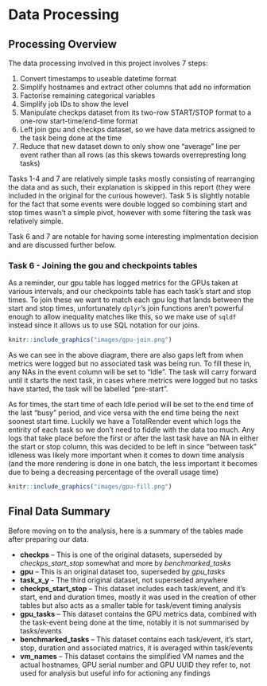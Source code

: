 # Data Processing

## Processing Overview
The data processing involved in this project involves 7 steps:

#. Convert timestamps to useable datetime format
#. Simplify hostnames and extract other columns that add no information
#. Factorise remaining categorical variables
#. Simplify job IDs to show the level
#. Manipulate checkps dataset from its two-row START/STOP format to a one-row start-time/end-time format
#. Left join gpu and checkps dataset, so we have data metrics assigned to the task being done at the time
#. Reduce that new dataset down to only show one "average" line per event rather than all rows (as this skews towards overrepresting long tasks)

Tasks 1-4 and 7 are relatively simple tasks mostly consisting of rearranging the data and as such, their explanation is skipped in this report (they were included in the original for the curious however). Task 5 is slightly notable for the fact that some events were double logged so combining start and stop times wasn't a simple pivot, however with some filtering the task was relatively simple.

Task 6 and 7 are notable for having some interesting implmentation decision and are discussed further below.

### Task 6 - Joining the gou and checkpoints tables
As a reminder, our gpu table has logged metrics for the GPUs taken at various intervals, and our checkpoints table has each task's start and stop times. To join these we want to match each gpu log that lands between the start and stop times, unfortunately `dplyr`'s join functions aren't powerful enough to allow inequality matches like this, so we make use of `sqldf` instead since it allows us to use SQL notation for our joins.


```r
knitr::include_graphics("images/gpu-join.png")
```

As we can see in the above diagram, there are also gaps left from when metrics were logged but no associated task was being run. To fill these in, any NAs in the event column will be set to "Idle". The task will carry forward until it starts the next task, in cases where metrics were logged but no tasks have started, the task will be labelled "pre-start".

As for times, the start time of each Idle period will be set to the end time of the last "busy" period, and vice versa with the end time being the next soonest start time. Luckily we have a TotalRender event which logs the entirity of each task so we don't need to fiddle with the data too much. Any logs that take place before the first or after the last task have an NA in either the start or stop column, this was decided to be left in since "between task" idleness was likely more important when it comes to down time analysis (and the more rendering is done in one batch, the less important it becomes due to being a decreasing percentage of the overall usage time)

```r
knitr::include_graphics("images/gpu-fill.png")
```


## Final Data Summary
Before moving on to the analysis, here is a summary of the tables made after preparing our data.

- **checkps** – This is one of the original datasets, superseded by *checkps_start_stop* somewhat and more by *benchmarked_tasks*
- **gpu** – This is an original dataset too, superseded by *gpu_tasks*
- **task_x_y** - The third original dataset, not superseded anywhere
- **checkps_start_stop** – This dataset includes each task/event, and it's start, end and duration times, mostly it was used in the creation of other tables but also acts as a smaller table for task/event timing analysis
- **gpu_tasks** – This dataset contains the GPU metrics data, combined with the task-event being done at the time, notably it is not summarised by tasks/events
- **benchmarked_tasks** – This dataset contains each task/event, it's start, stop, duration and associated matrics, it is averaged within task/events
- **vm_names** – This dataset contains the simplified VM names and the actual hostnames, GPU serial number and GPU UUID they refer to, not used for analysis but useful info for actioning any findings
